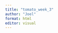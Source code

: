 ```yaml
---
title: "tomato_week_3"
author: "Joel"
format: html
editor: visual
---
```




```r



```



```r






```


